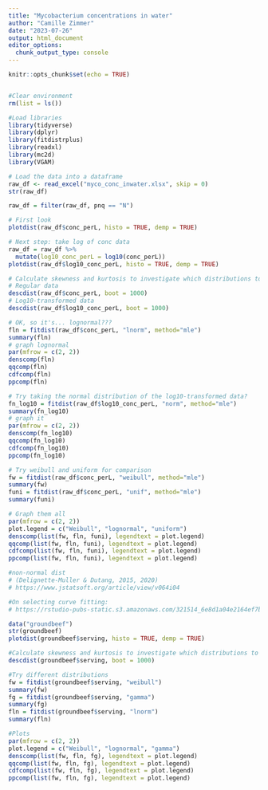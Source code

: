 ```yaml
---
title: "Mycobacterium concentrations in water"
author: "Camille Zimmer"
date: "2023-07-26"
output: html_document
editor_options: 
  chunk_output_type: console
---
```


```r
knitr::opts_chunk$set(echo = TRUE)


#Clear environment
rm(list = ls())

#Load libraries
library(tidyverse)
library(dplyr)
library(fitdistrplus)
library(readxl)
library(mc2d)
library(VGAM)

# Load the data into a dataframe 
raw_df <- read_excel("myco_conc_inwater.xlsx", skip = 0)
str(raw_df)

```

```r

raw_df = filter(raw_df, pnq == "N")   

# First look
plotdist(raw_df$conc_perL, histo = TRUE, demp = TRUE)

# Next step: take log of conc data
raw_df = raw_df %>%
  mutate(log10_conc_perL = log10(conc_perL))
plotdist(raw_df$log10_conc_perL, histo = TRUE, demp = TRUE)

# Calculate skewness and kurtosis to investigate which distributions to use
# Regular data
descdist(raw_df$conc_perL, boot = 1000)
# Log10-transformed data
descdist(raw_df$log10_conc_perL, boot = 1000)

# OK, so it's... lognormal???
fln = fitdist(raw_df$conc_perL, "lnorm", method="mle") 
summary(fln)
# graph lognormal
par(mfrow = c(2, 2)) 
denscomp(fln) 
qqcomp(fln) 
cdfcomp(fln) 
ppcomp(fln)

# Try taking the normal distribution of the log10-transformed data? 
fn_log10 = fitdist(raw_df$log10_conc_perL, "norm", method="mle")
summary(fn_log10)
# graph it
par(mfrow = c(2, 2)) 
denscomp(fn_log10) 
qqcomp(fn_log10) 
cdfcomp(fn_log10) 
ppcomp(fn_log10)

# Try weibull and uniform for comparison
fw = fitdist(raw_df$conc_perL, "weibull", method="mle") 
summary(fw)
funi = fitdist(raw_df$conc_perL, "unif", method="mle") 
summary(funi)

# Graph them all
par(mfrow = c(2, 2)) 
plot.legend = c("Weibull", "lognormal", "uniform")
denscomp(list(fw, fln, funi), legendtext = plot.legend) 
qqcomp(list(fw, fln, funi), legendtext = plot.legend) 
cdfcomp(list(fw, fln, funi), legendtext = plot.legend) 
ppcomp(list(fw, fln, funi), legendtext = plot.legend)

```


```r
#non-normal dist 
# (Delignette-Muller & Dutang, 2015, 2020)
# https://www.jstatsoft.org/article/view/v064i04

#On selecting curve fitting:
# https://rstudio-pubs-static.s3.amazonaws.com/321514_6e8d1a04e2164ef7b56251eb1ffc19d8.html

data("groundbeef")
str(groundbeef)
plotdist(groundbeef$serving, histo = TRUE, demp = TRUE)

#Calculate skewness and kurtosis to investigate which distributions to use
descdist(groundbeef$serving, boot = 1000)

#Try different distributions
fw = fitdist(groundbeef$serving, "weibull") 
summary(fw)
fg = fitdist(groundbeef$serving, "gamma") 
summary(fg)
fln = fitdist(groundbeef$serving, "lnorm") 
summary(fln)

#Plots
par(mfrow = c(2, 2)) 
plot.legend = c("Weibull", "lognormal", "gamma")
denscomp(list(fw, fln, fg), legendtext = plot.legend) 
qqcomp(list(fw, fln, fg), legendtext = plot.legend) 
cdfcomp(list(fw, fln, fg), legendtext = plot.legend) 
ppcomp(list(fw, fln, fg), legendtext = plot.legend)
```